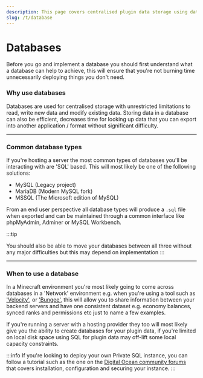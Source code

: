 ```yaml
---
description: This page covers centralised plugin data storage using databases.
slug: /t/database
---
```


# Databases

Before you go and implement a database you should first understand what a database can help to achieve, this will ensure that you're not burning time unnecessarily deploying things you don't need.

### Why use databases

Databases are used for centralised storage with unrestricted limitations to read, write new data and modify existing data. Storing data in a database can also be efficient, decreases time for looking up data that you can export into another application / format without significant difficulty.

---

### Common database types

If you're hosting a server the most common types of databases you'll be interacting with are 'SQL' based. This will most likely be one of the following solutions:

- MySQL (Legacy project)
- MariaDB (Modern MySQL fork)
- MSSQL (The Microsoft edition of MySQL)

From an end user perspective all database types will produce a `.sql` file when exported and can be maintained through a common interface like phpMyAdmin, Adminer or MySQL Workbench. 

:::tip

You should also be able to move your databases between all three without any major difficulties but this may depend on implementation
:::

---

### When to use a database

In a Minecraft environment you're most likely going to come across databases in a 'Network' environment e.g. when you're using a tool such as ['Velocity'](/t/server-software#velocity), or ['Bungee'](/t/server-software#bungeecord), this will allow you to share information between your backend servers and have one consistent dataset e.g. economy balances, synced ranks and permissions etc just to name a few examples. 

If you're running a server with a hosting provider they too will most likely give you the ability to create databases for your plugin data, if you're limited on local disk space using SQL for plugin data may off-lift some local capacity constraints.

:::info 
If you're looking to deploy your own Private SQL instance, you can follow a tutorial such as the one on the [Digital Ocean community forums](https://www.digitalocean.com/community/tutorials/how-to-install-mysql-on-ubuntu-22-04) that covers installation, configuration and securing your instance.
:::
